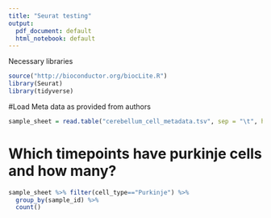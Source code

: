 ```yaml
---
title: "Seurat testing"
output:
  pdf_document: default
  html_notebook: default
---
```



Necessary libraries
```r
source("http://bioconductor.org/biocLite.R")
library(Seurat)
library(tidyverse)
```

#Load Meta data as provided from authors
```r
sample_sheet = read.table("cerebellum_cell_metadata.tsv", sep = "\t", header = TRUE)
```


# Which timepoints have purkinje cells and how many?
```r
sample_sheet %>% filter(cell_type=="Purkinje") %>%
  group_by(sample_id) %>%
  count()
```


